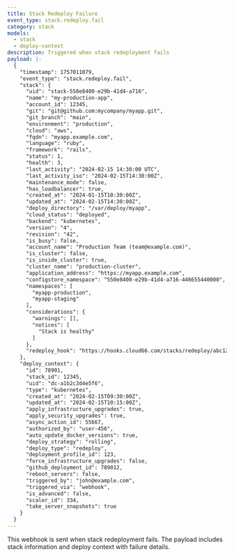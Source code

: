 ```yaml
---
title: Stack Redeploy Failure
event_type: stack.redeploy.fail
category: stack
models:
  - stack
  - deploy-context
description: Triggered when stack redeployment fails
payload: |-
  {
    "timestamp": 1757011079,
    "event_type": "stack.redeploy.fail",
    "stack": {
      "uid": "stack-550e8400-e29b-41d4-a716",
      "name": "my-production-app",
      "account_id": 12345,
      "git": "git@github.com:mycompany/myapp.git",
      "git_branch": "main",
      "environment": "production",
      "cloud": "aws",
      "fqdn": "myapp.example.com",
      "language": "ruby",
      "framework": "rails",
      "status": 1,
      "health": 3,
      "last_activity": "2024-02-15 14:30:00 UTC",
      "last_activity_iso": "2024-02-15T14:30:00Z",
      "maintenance_mode": false,
      "has_loadbalancer": true,
      "created_at": "2024-01-15T10:30:00Z",
      "updated_at": "2024-02-15T14:30:00Z",
      "deploy_directory": "/var/deploy/myapp",
      "cloud_status": "deployed",
      "backend": "kubernetes",
      "version": "4",
      "revision": "42",
      "is_busy": false,
      "account_name": "Production Team (team@example.com)",
      "is_cluster": false,
      "is_inside_cluster": true,
      "cluster_name": "production-cluster",
      "application_address": "https://myapp.example.com",
      "configstore_namespace": "550e8400-e29b-41d4-a716-446655440000",
      "namespaces": [
        "myapp-production",
        "myapp-staging"
      ],
      "considerations": {
        "warnings": [],
        "notices": [
          "Stack is healthy"
        ]
      },
      "redeploy_hook": "https://hooks.cloud66.com/stacks/redeploy/abc123def456"
    },
    "deploy_context": {
      "id": 78901,
      "stack_id": 12345,
      "uid": "dc-a1b2c3d4e5f6",
      "type": "kubernetes",
      "created_at": "2024-02-15T09:30:00Z",
      "updated_at": "2024-02-15T10:15:00Z",
      "apply_infrastructure_upgrades": true,
      "apply_security_upgrades": true,
      "async_action_id": 55667,
      "authorized_by": "user-456",
      "auto_update_docker_versions": true,
      "deploy_strategy": "rolling",
      "deploy_type": "redeploy",
      "deployment_profile_id": 123,
      "force_infrastructure_upgrades": false,
      "github_deployment_id": 789012,
      "reboot_servers": false,
      "triggered_by": "john@example.com",
      "triggered_via": "webhook",
      "is_advanced": false,
      "scaler_id": 334,
      "take_server_snapshots": true
    }
  }
---
```


This webhook is sent when stack redeployment fails. The payload includes stack information and deploy context with failure details.
